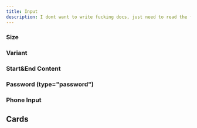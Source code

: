 ```yaml
---
title: Input
description: I dont want to write fucking docs, just need to read the fucking source code :P
---
```



### Size
<InputSizeExample />

### Variant
<InputVariantExample />

### Start&End Content
<InputStartEndContentExample />

### Password (type="password")
<InputPasswordExample />

### Phone Input
<PhoneInputExample />

## Cards

<Cards>
  <Card title="Learn more about Next.js" href="https://nextjs.org/docs" />
  <Card title="Learn more about Fumadocs" href="https://fumadocs.vercel.app" />
</Cards>
